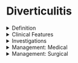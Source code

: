 # Diverticulitis

<details>
  <summary>Definition</summary>
  Pockets in the lining of the intestine become inflammed. Clinical Picture: Elderly
  patient with previous history of constipation.
</details>

<details>
  <summary>Clinical Features</summary>
  Abdominal Pain: LIF Localised Peritonitis Pyrexia
</details>

<details>
  <summary>Investigations</summary>
  1️⃣ Bloods: Raised WCC; Raised CRP; Amylase; G+S/X match 2️⃣ Imaging: Erect CXR (Perforation);
  AXR (Fluid level); Contrast CT 3️⃣ Endoscopy: Flexi Sig; ❗️ Colonoscopy is CI in
  acute attack
</details>

<details>
  <summary>Management: Medical</summary>
  1️⃣ NBM; IV Fluids; Analgesia; Abx: Cefuroxime + Metronidazole; Most cases settle
</details>

<details>
  <summary>Management: Surgical</summary>
  1️⃣ Hartmann's: To resect dead bowel
</details>
